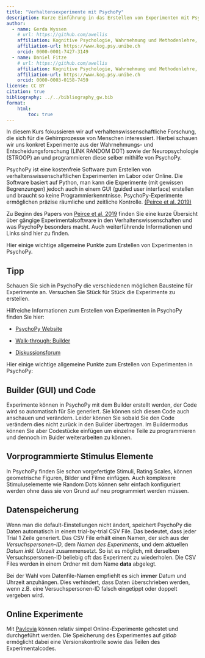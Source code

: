 ```yaml
---
title: "Verhaltensexperimente mit PsychoPy"
description: Kurze Einführung in das Erstellen von Experimenten mit PsychoPy.
author:
  - name: Gerda Wyssen
    # url: https://github.com/awellis
    affiliation: Kognitive Psychologie, Wahrnehmung und Methodenlehre, Universität Bern 
    affiliation-url: https://www.kog.psy.unibe.ch
    orcid: 0000-0001-7427-3149
  - name: Daniel Fitze
    # url: https://github.com/awellis
    affiliation: Kognitive Psychologie, Wahrnehmung und Methodenlehre, Universität Bern 
    affiliation-url: https://www.kog.psy.unibe.ch
    orcid: 0000-0003-0158-7459  
license: CC BY
citation: true
bibliography: ../../bibliography_gw.bib
format:
    html:
        toc: true
---
```


In diesem Kurs fokussieren wir auf verhaltenswissenschaftliche Forschung, die sich für die Gehirnprozesse von Menschen interessiert. Hierbei schauen wir uns konkret Experimente aus der Wahrnehmungs- und Entscheidungsforschung (LINK RANDOM DOT) sowie der Neuropsychologie (STROOP) an und programmieren diese selber mithilfe von PsychoPy.

PsychoPy ist eine kostenfreie Software zum Erstellen von verhaltenswissenschaftlichen Experimenten im Labor oder Online. Die Software basiert auf Python, man kann die Experimente (mit gewissen Begrenzungen) jedoch auch in einem GUI (guided user interface) erstellen und braucht so keine Programmierkenntnisse. PsychoPy-Experimente ermöglichen präzise räumliche und zeitliche Kontrolle. [(Peirce et al. 2019)](https://link.springer.com/article/10.3758/s13428-018-01193-y)

<aside>Zu Beginn des Papers von [Peirce et al. 2019](https://link.springer.com/article/10.3758/s13428-018-01193-y) finden Sie eine kurze Übersicht über gängige Experimentalsoftware in den Verhaltenswissenschaften und was PsychoPy besonders macht. Auch weiterführende Informationen und Links sind hier zu finden.</aside>

Hier einige wichtige allgemeine Punkte zum Erstellen von Experimenten in PsychoPy.

::: callout-tip
## Tipp

Schauen Sie sich in PsychoPy die verschiedenen möglichen Bausteine für Experimente an. Versuchen Sie Stück für Stück die Experimente zu erstellen.

Hilfreiche Informationen zum Erstellen von Experimenten in PsychoPy finden Sie hier:

-   [PsychoPy Website](https://www.psychopy.org/)

-   [Walk-through: Builder](https://tu-coding-outreach-group.github.io/cog_summer_workshops_2021/psychopy/index.html)

-   [Diskussionsforum](https://discourse.psychopy.org/)
:::

Hier einige wichtige allgemeine Punkte zum Erstellen von Experimenten in PsychoPy:

## Builder (GUI) und Code

Experimente können in PsychoPy mit dem Builder erstellt werden, der Code wird so automatisch für Sie generiert. Sie können sich diesen Code auch anschauen und verändern. Leider können Sie sobald Sie den Code verändern dies nicht zurück in den Builder übertragen. Im Buildermodus können Sie aber Codestücke einfügen um einzelne Teile zu programmieren und dennoch im Buider weiterarbeiten zu können.


## Vorprogrammierte Stimulus Elemente

In PsychoPy finden Sie schon vorgefertigte Stimuli, Rating Scales, können geometrische Figuren, Bilder und Filme einfügen. Auch komplexere Stimuluselemente wie Random Dots können sehr einfach konfiguriert werden ohne dass sie von Grund auf neu programmiert werden müssen.

## Datenspeicherung

Wenn man die default-Einstellungen nicht ändert, speichert PsychoPy die Daten automatisch in einem trial-by-trial CSV File. Das bedeutet, dass jeder Trial 1 Zeile generiert. Das CSV File erhält einen Namen, der sich aus der *Versuchspersonen-ID*, dem *Namen des Experiments*, und dem aktuellen *Datum inkl. Uhrzeit* zusammensetzt. So ist es möglich, mit derselben Versuchspersonen-ID beliebig oft das Experiment zu wiederholen. Die CSV Files werden in einem Ordner mit dem Name **data** abgelegt.

<aside>Bei der Wahl vom Datenfile-Namen empfiehlt es sich **immer** Datum und Uhrzeit anzuhängen. Dies verhindert, dass Daten überschrieben werden, wenn z.B. eine Versuchspersonen-ID falsch eingetippt oder doppelt vergeben wird.</aside>

## Online Experimente

Mit [Pavlovia](https://pavlovia.org/) können relativ simpel Online-Experimente gehostet und durchgeführt werden. Die Speicherung des Experimentes auf *gitlab* ermöglicht dabei eine Versionskontrolle sowie das Teilen des Experimentalcodes.
